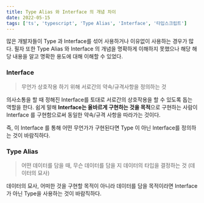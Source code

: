 ```yaml
---
title: Type Alias 와 Interface 의 개념 차이
date: 2022-05-15
tags: ['ts', 'typescript', 'Type Alias', 'Interface', '타입스크립트']
---
```


많은 개발자들이 Type 과 Interface를 섞어 사용하거나 이유없이 사용하는 경우가 많다. 필자 또한 Type Alias 와 Interface 의 개념을 명확하게 이해하지 못했으나 해당 해당 내용을 알고 명확한 용도에 대해 이해할 수 있었다.

### Interface

> 무언가 상호작용 하기 위해 서로간의 약속/규격사항을 정의하는 것

의사소통을 할 때 정해진 Interface를 토대로 서로간의 상호작용을 할 수 있도록 돕는 역할을 한다. 쉼게 말해 **Interface는 올바르게 구현하는 것을 목적**으로 구현하는 사람이 Interface 를 구현함으로써 동일한 약속/규격 사항을 따라가는 것이다.

즉, 이 Interface 를 통해 어떤 무언가가 구현된다면 Type 이 아닌 Interface를 정의하는 것이 바람직하다.

### Type Alias

> 어떤 데이터를 담을 때, 무슨 데이터를 담을 지 데이터의 타입을 결정하는 것 (데이터의 묘사)

데이터의 묘사, 어떠한 것을 구현할 목적이 아니라 데이터를 담을 목적이라면 Interface 가 아닌 Type을 사용하는 것이 바람직하다.
